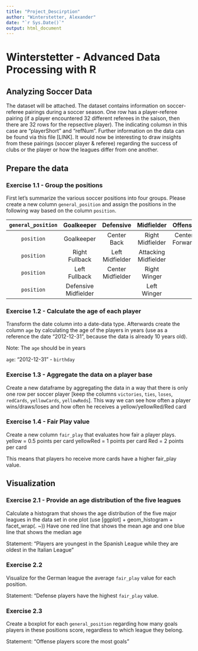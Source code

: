 ---
title: "Project_Descirption"
author: "Winterstetter, Alexander"
date: "`r Sys.Date()`"
output: html_document
---

# Winterstetter - Advanced Data Processing with R

## Analyzing Soccer Data

The dataset will be attached.
The dataset contains information on soccer-referee pairings during a soccer season. One row has a player-referee pairing (if a player encountered 32 different referees in the saison, then there are 32 rows for the repsective player). The indicating columsn in this case are "playerShort" and "refNum". Further information on the data can be found via this file [LINK]. It would now be interesting to draw insights from these pairings (soccer player & referee) regarding the success of clubs or the player or how the leagues differ from one another.

## Prepare the data

### Exercise 1.1 - Group the positions
First let's summarize the various soccer positions into four groups.
Please create a new column ```general_position``` and assign the positions in the following way based on the column ```position```.

| ```general_position``` | Goalkeeper    | Defensive            | Midfielder       | Offense
|:---------------:|:-------------:|:--------------------:|:----------------:|:----------------:|
|```position```| Goalkeeper    | Center Back          | Right Midfielder | Center Forward   |
|```position```| Right Fullback       | Left Midfielder  | Attacking Midfielder|
|```position```| Left Fullback        | Center Midfielder| Right Winger     |
|```position```| Defensive Midfielder |                  | Left Winger      |

### Exercise 1.2 - Calculate the age of each player
Transform the date column into a date-data type. Afterwards create the column ```age``` by calculating the age of the players in years (use as a reference the date "2012-12-31", because the data is already 10 years old).

Note: The ```age``` should be in years

```age```: "2012-12-31" - ```birthday```

### Exercise 1.3 - Aggregate the data on a player base
Create a new dataframe by aggregating the data in a way that there is only one row per soccer player [keep the columns ```victories```, ```ties```, ```loses```, ```redCards```, ```yellowCards```, ```yellowReds```].
This way we can see how often a player wins/draws/loses and how often he receives a yellow/yellowRed/Red card

### Exercise 1.4 - Fair Play value
Create a new column ```fair_play``` that evaluates how fair a player plays.
yellow = 0.5 points per card
yellowRed = 1 points per card
Red = 2 points per card

This means that players ho receive more cards have a higher fair_play value.

## Visualization

### Exercise 2.1 - Provide an age distribution of the five leagues

Calculate a histogram that shows the age distribution of the five major leagues in the data set in one plot (use [ggplot] + geom_histogram + facet_wrap(. ~))
Have one red line that shows the mean age and one blue line that shows the median age

Statement: "Players are youngest in the Spanish League while they are oldest in the Italian League"

### Exercise 2.2

Visualize for the German league the average ```fair_play``` value for each position.

Statement: "Defense players have the highest ```fair_play``` value.

### Exercise 2.3
Create a boxplot for each ```general_position``` regarding how many goals players in these positions score, regardless to which league they belong.

Statement: "Offense players score the most goals"


